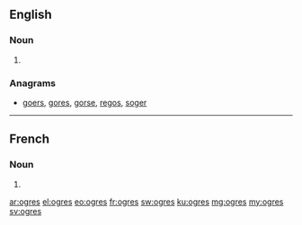 ==English==

===Noun===
{{head|en|plural}}

# {{plural of|ogre|lang=en|nocat=1}}

===Anagrams===
* [[goers#English|goers]], [[gores#English|gores]], [[gorse#English|gorse]], [[regos#English|regos]], [[soger#English|soger]]
----
==French==

===Noun===
{{head|fr|plural}} {{m-p}}

# {{plural of|ogre|lang=fr|nocat=1}}

[[ar:ogres]]
[[el:ogres]]
[[eo:ogres]]
[[fr:ogres]]
[[sw:ogres]]
[[ku:ogres]]
[[mg:ogres]]
[[my:ogres]]
[[sv:ogres]]